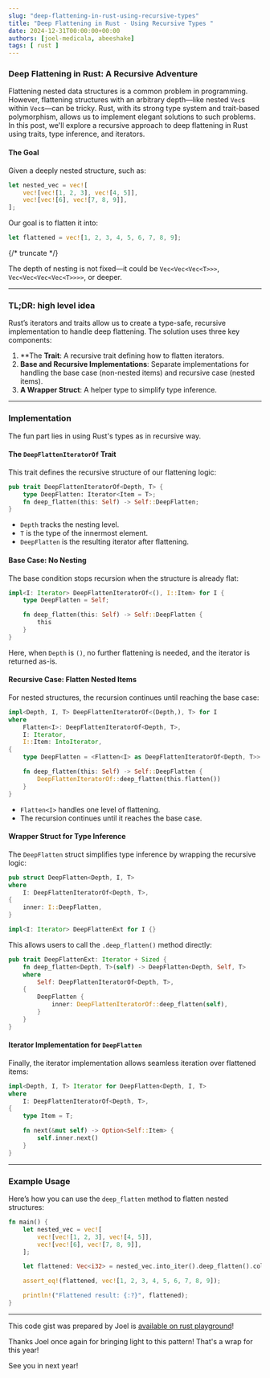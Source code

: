 ```yaml
---
slug: "deep-flattening-in-rust-using-recursive-types"
title: "Deep Flattening in Rust - Using Recursive Types "
date: 2024-12-31T00:00:00+00:00
authors: [joel-medicala, abeeshake] 
tags: [ rust ]
---
```



### Deep Flattening in Rust: A Recursive Adventure

Flattening nested data structures is a common problem in programming. However, flattening structures with an arbitrary depth—like nested `Vec`s within `Vec`s—can be tricky. Rust, with its strong type system and trait-based polymorphism, allows us to implement elegant solutions to such problems. In this post, we'll explore a recursive approach to deep flattening in Rust using traits, type inference, and iterators.

#### The Goal

Given a deeply nested structure, such as:

```rust
let nested_vec = vec![
    vec![vec![1, 2, 3], vec![4, 5]],
    vec![vec![6], vec![7, 8, 9]],
];
```

Our goal is to flatten it into:

```rust
let flattened = vec![1, 2, 3, 4, 5, 6, 7, 8, 9];
```
{/* truncate */}

The depth of nesting is not fixed—it could be `Vec<Vec<Vec<T>>>`, `Vec<Vec<Vec<Vec<T>>>>`, or deeper.

---

### TL;DR: high level idea

Rust’s iterators and traits allow us to create a type-safe, recursive implementation to handle deep flattening. The solution uses three key components:

1. **The **Trait**: A recursive trait defining how to flatten iterators.
2. **Base and Recursive Implementations**: Separate implementations for handling the base case (non-nested items) and recursive case (nested items).
3. **A Wrapper Struct**: A helper type to simplify type inference.

---

### Implementation

The fun part lies in using Rust's types as in recursive way.

#### The `DeepFlattenIteratorOf` Trait

This trait defines the recursive structure of our flattening logic:

```rust
pub trait DeepFlattenIteratorOf<Depth, T> {
    type DeepFlatten: Iterator<Item = T>;
    fn deep_flatten(this: Self) -> Self::DeepFlatten;
}
```

- `Depth` tracks the nesting level.
- `T` is the type of the innermost element.
- `DeepFlatten` is the resulting iterator after flattening.

#### Base Case: No Nesting

The base condition stops recursion when the structure is already flat:

```rust
impl<I: Iterator> DeepFlattenIteratorOf<(), I::Item> for I {
    type DeepFlatten = Self;

    fn deep_flatten(this: Self) -> Self::DeepFlatten {
        this
    }
}
```

Here, when `Depth` is `()`, no further flattening is needed, and the iterator is returned as-is.

#### Recursive Case: Flatten Nested Items

For nested structures, the recursion continues until reaching the base case:

```rust
impl<Depth, I, T> DeepFlattenIteratorOf<(Depth,), T> for I
where
    Flatten<I>: DeepFlattenIteratorOf<Depth, T>,
    I: Iterator,
    I::Item: IntoIterator,
{
    type DeepFlatten = <Flatten<I> as DeepFlattenIteratorOf<Depth, T>>::DeepFlatten;

    fn deep_flatten(this: Self) -> Self::DeepFlatten {
        DeepFlattenIteratorOf::deep_flatten(this.flatten())
    }
}
```

- `Flatten<I>` handles one level of flattening.
- The recursion continues until it reaches the base case.

#### Wrapper Struct for Type Inference

The `DeepFlatten` struct simplifies type inference by wrapping the recursive logic:

```rust
pub struct DeepFlatten<Depth, I, T>
where
    I: DeepFlattenIteratorOf<Depth, T>,
{
    inner: I::DeepFlatten,
}

impl<I: Iterator> DeepFlattenExt for I {}
```

This allows users to call the `.deep_flatten()` method directly:

```rust
pub trait DeepFlattenExt: Iterator + Sized {
    fn deep_flatten<Depth, T>(self) -> DeepFlatten<Depth, Self, T>
    where
        Self: DeepFlattenIteratorOf<Depth, T>,
    {
        DeepFlatten {
            inner: DeepFlattenIteratorOf::deep_flatten(self),
        }
    }
}
```

#### Iterator Implementation for `DeepFlatten`

Finally, the iterator implementation allows seamless iteration over flattened items:

```rust
impl<Depth, I, T> Iterator for DeepFlatten<Depth, I, T>
where
    I: DeepFlattenIteratorOf<Depth, T>,
{
    type Item = T;

    fn next(&mut self) -> Option<Self::Item> {
        self.inner.next()
    }
}
```

---

### Example Usage

Here’s how you can use the `deep_flatten` method to flatten nested structures:

```rust
fn main() {
    let nested_vec = vec![
        vec![vec![1, 2, 3], vec![4, 5]],
        vec![vec![6], vec![7, 8, 9]],
    ];

    let flattened: Vec<i32> = nested_vec.into_iter().deep_flatten().collect();

    assert_eq!(flattened, vec![1, 2, 3, 4, 5, 6, 7, 8, 9]);

    println!("Flattened result: {:?}", flattened);
}
```

---

This code gist was prepared by Joel is [available on rust playground](https://play.rust-lang.org/?version=stable&mode=debug&edition=2021&gist=dbd26d3c4e89abbf50cde86dec296cd7)!

Thanks Joel once again for bringing light to this pattern! 
That's a wrap for this year! 

See you in next year!